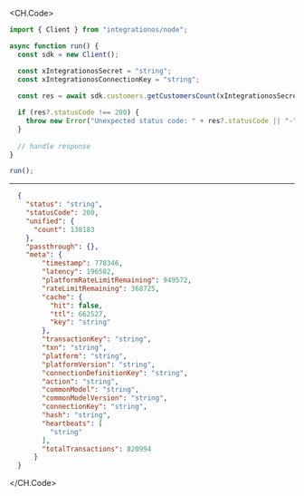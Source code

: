
<CH.Code>
```typescript GetCustomersCount.ts
import { Client } from "integrationos/node";

async function run() {
  const sdk = new Client();

  const xIntegrationosSecret = "string";
  const xIntegrationosConnectionKey = "string";
  
  const res = await sdk.customers.getCustomersCount(xIntegrationosSecret, xIntegrationosConnectionKey);

  if (res?.statusCode !== 200) {
    throw new Error("Unexpected status code: " + res?.statusCode || "-");
  }
  
  // handle response
}

run();
```
---

```json Example Response
  {
    "status": "string",
    "statusCode": 200,
    "unified": {
      "count": 138183
    },
    "passthrough": {},
    "meta": {
        "timestamp": 778346,
        "latency": 196582,
        "platformRateLimitRemaining": 949572,
        "rateLimitRemaining": 368725,
        "cache": {
          "hit": false,
          "ttl": 662527,
          "key": "string"
        },
        "transactionKey": "string",
        "txn": "string",
        "platform": "string",
        "platformVersion": "string",
        "connectionDefinitionKey": "string",
        "action": "string",
        "commonModel": "string",
        "commonModelVersion": "string",
        "connectionKey": "string",
        "hash": "string",
        "heartbeats": [
          "string"
        ],
        "totalTransactions": 820994
      }
  }
```
</CH.Code>
